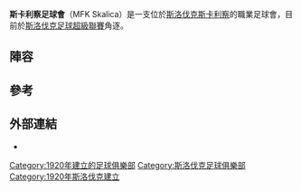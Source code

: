 {{Unreferenced|time=2021-05-11T12:19:09+00:00}}
{{Infobox football club
| clubname  = 斯卡利察
| image     = 
| fullname  = Mestský futbalový klub Skalica
| nickname  =  
| founded   = {{Start date and age|1920}}
| ground    = [[斯卡利察|斯卡利察]]，[[斯卡利察市球場|斯卡利察市球場]]
| capacity  = 2,500
| chairman  = Peter Bartoš
| chrtitle  = 主席
| manager   = [[Štefan_Horný|Štefan Horný]]
| mgrtitle  = 主教練
| league    = [[斯洛伐克足球甲級聯賽|斯洛伐克足球甲級聯賽]]
| season    = 2017–18
| position  = 斯伐甲，第 2 位
| website   = http://www.mfkskalica.sk/
| pattern_la1=_green_hoops|pattern_b1=_greenhoops |pattern_ra1=_green_hoops| pattern_sh1= | pattern_so1=
| leftarm1= |body1=  |rightarm1= |shorts1= |socks1=
| pattern_la2=_white_stripes2|pattern_b2=|pattern_ra2=_white_stripes2| pattern_sh2=_adidaswhite| pattern_so2=
| leftarm2=14A399|body2=14A399 |rightarm2=14A399|shorts2=14A399|socks2=
}}

'''斯卡利察足球會'''（MFK Skalica）是一支位於[[斯洛伐克|斯洛伐克]][[斯卡利察|斯卡利察]]的職業足球會，目前於[[斯洛伐克足球超級聯賽|斯洛伐克足球超級聯賽]]角逐。

== 陣容 ==
{{updated|2015年10月3日}}
{{Fs start}}
{{Fs player|no= 3|nat=Slovakia|name=[[Roman_Konečný|Roman Konečný]]|pos=DF}}
{{Fs player|no= 5|nat=Slovakia|name=[[Peter_Vaško|Peter Vaško]]|pos=MF|other=[[副隊長|副隊長]]}}
{{Fs player|no= 6|nat=Slovakia|name=[[Lukáš_Švrček|Lukáš Švrček]]|pos=MF}}
{{Fs player|no= 7|nat=SVK|name=[[Adrián_Čermák|Adrián Čermák]]|pos=MF}}
<!-- {{Fs player|no= 9|nat=SVK|name=[[Peter_Šenk|Peter Šenk]]|pos=DF}} -->
{{Fs player|no= 8|nat=SVK|name=[[Peter_Mazan|Peter Mazan]]|pos=FW}}
{{Fs player|no=10|nat=Slovakia|name=[[Michal_Jakubek|Michal Jakubek]]|pos=FW|other=[[第二副隊長|第二副隊長]]}}
{{Fs player|no=11|nat=Slovakia|name=[[Daniel_Šebesta|Daniel Šebesta]]|pos=MF}}
{{Fs player|no=12|nat=Slovakia|name=[[Ľubomír_Ulrich|Ľubomír Ulrich]]|pos=FW}}
{{Fs player|no=13|nat=SVK|name=[[Mário_Kurák|Mário Kurák]]|pos=MF}}
{{Fs player|no=14|nat=SVK|name=[[Radoslav_Ciprys|Radoslav Ciprys]]|pos=MF}}
{{Fs mid}}
{{Fs player|no=15|nat=Slovakia|name=[[Ondrej_Neoveský|Ondrej Neoveský]]|pos=MF}}
{{Fs player|no=16|nat=Slovakia|name=[[Andrej_Petrovský|Andrej Petrovský]]|pos=DF}}
{{Fs player|no=17|nat=SVK|name=[[Marek_Hlinka|Marek Hlinka]]|pos=MF|other=由[[杜克拉布拉格足球會|杜克拉布拉格足球會]]外借}}
{{Fs player|no=18|nat=SVK|name=[[Damián_Bariš|Damián Bariš]]|pos=MF}}
{{Fs player|no=19|nat=SVK|name=[[Pavol_Majerník|Pavol Majerník]]|pos=DF|other=[[隊長|隊長]]}}
{{Fs player|no=21|nat=SVK|name=[[Ľuboš_Hajdúch|Ľuboš Hajdúch]]|pos=GK}}
{{Fs player|no=24|nat=CZE|name=[[Michal_Lupač|Michal Lupač]]|pos=GK}}
{{Fs player|no=28|nat=SVK|name=[[Martin_Vrablec|Martin Vrablec]]|pos=DF}}
{{Fs player|no=30|nat=Slovakia|name=[[Andrej_Fišan|Andrej Fišan]]|pos=GK}}
{{Fs player|no=33|nat=SVK|name=[[Michal_Gašparík_(born_1981)|Michal Gašparík]]|pos=FW}}
{{Fs end}}

== 參考 ==
{{Reflist}}

== 外部連結 ==
* {{Official website|http://www.mfkskalica.sk/}}{{sk icon}}

[[Category:1920年建立的足球俱樂部|Category:1920年建立的足球俱樂部]]
[[Category:斯洛伐克足球俱樂部|Category:斯洛伐克足球俱樂部]]
[[Category:1920年斯洛伐克建立|Category:1920年斯洛伐克建立]]